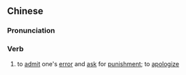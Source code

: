 ==Chinese==
{{zh-forms|s=请罪}}

===Pronunciation===
{{zh-pron
|m=qǐngzuì
|c=cing2 zeoi6
|mn=qz:chhéng-chǒe/tw,xm,zz:chhéng-chōe
|cat=v
}}

===Verb===
{{zh-verb}}

# to [[admit]] one's [[error]] and [[ask]] for [[punishment]]; to [[apologize]]